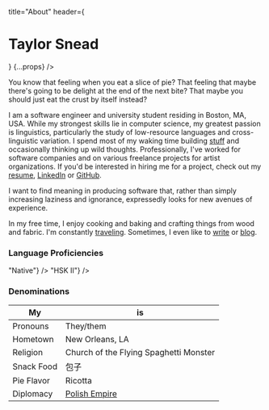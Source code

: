 
  title="About"
  header={<h1>Taylor Snead</h1>}
  {...props}
/>

You know that feeling when you eat a slice of pie?
That feeling that maybe there's going to be delight at the end of the next bite?
That maybe you should just eat the crust by itself instead?

I am a software engineer and university student residing in Boston, MA, USA.
While my strongest skills lie in computer science, my greatest passion is linguistics, particularly the study of low-resource languages and cross-linguistic variation.
I spend most of my waking time building [stuff](/projects) and occasionally thinking up wild thoughts.
Professionally, I've worked for software companies and on various freelance projects for artist organizations.
If you'd be interested in hiring me for a project, check out my [resume](/resume), [LinkedIn](https://www.linkedin.com/in/snead-t/) or [GitHub](https://github.com/loafofpiecrust).

I want to find meaning in producing software that, rather than simply increasing laziness and ignorance, expressedly looks for new avenues of experience.

In my free time, I enjoy cooking and baking and crafting things from wood and fabric. I'm constantly [traveling](/about/places). Sometimes, I even like to [write](/stories) or [blog](/blog).


### Language Proficiencies
<Row gap={15}>
  <SkillMeter title="English"
    color="seagreen"
    value={1}
    format={() => "Native"}
  />
  <SkillMeter title="Mandarin"
    color="firebrick"
    value={2/6}
    format={() => "HSK II"}
  />
</Row>


### Denominations
My | is
------------- | -----
Pronouns | They/them
Hometown | New Orleans, LA
Religion | Church of the Flying Spaghetti Monster
Snack Food | 包子
Pie Flavor | Ricotta
Diplomacy | [Polish Empire](https://upload.wikimedia.org/wikipedia/commons/7/77/LIVONIA_vulgo_Lyefland-Joan_Blaeu%2C_1662.jpg)
